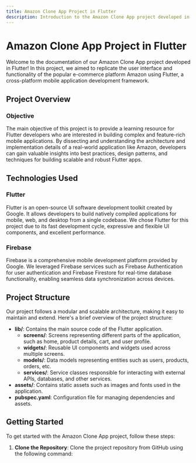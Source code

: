 ```yaml
---
title: Amazon Clone App Project in Flutter
description: Introduction to the Amazon Clone App project developed in Flutter.
---
```


# Amazon Clone App Project in Flutter

Welcome to the documentation of our Amazon Clone App project developed in Flutter! In this project, we aimed to replicate the user interface and functionality of the popular e-commerce platform Amazon using Flutter, a cross-platform mobile application development framework.

## Project Overview

### Objective

The main objective of this project is to provide a learning resource for Flutter developers who are interested in building complex and feature-rich mobile applications. By dissecting and understanding the architecture and implementation details of a real-world application like Amazon, developers can gain valuable insights into best practices, design patterns, and techniques for building scalable and robust Flutter apps.


## Technologies Used

### Flutter

Flutter is an open-source UI software development toolkit created by Google. It allows developers to build natively compiled applications for mobile, web, and desktop from a single codebase. We chose Flutter for this project due to its fast development cycle, expressive and flexible UI components, and excellent performance.

### Firebase

Firebase is a comprehensive mobile development platform provided by Google. We leveraged Firebase services such as Firebase Authentication for user authentication and Firebase Firestore for real-time database functionality, enabling seamless data synchronization across devices.

## Project Structure

Our project follows a modular and scalable architecture, making it easy to maintain and extend. Here's a brief overview of the project structure:

- **lib/**: Contains the main source code of the Flutter application.
  - **screens/**: Screens representing different parts of the application, such as home, product details, cart, and user profile.
  - **widgets/**: Reusable UI components and widgets used across multiple screens.
  - **models/**: Data models representing entities such as users, products, orders, etc.
  - **services/**: Service classes responsible for interacting with external APIs, databases, and other services.
- **assets/**: Contains static assets such as images and fonts used in the application.
- **pubspec.yaml**: Configuration file for managing dependencies and assets.

## Getting Started

To get started with the Amazon Clone App project, follow these steps:

1. **Clone the Repository**: Clone the project repository from GitHub using the following command:

